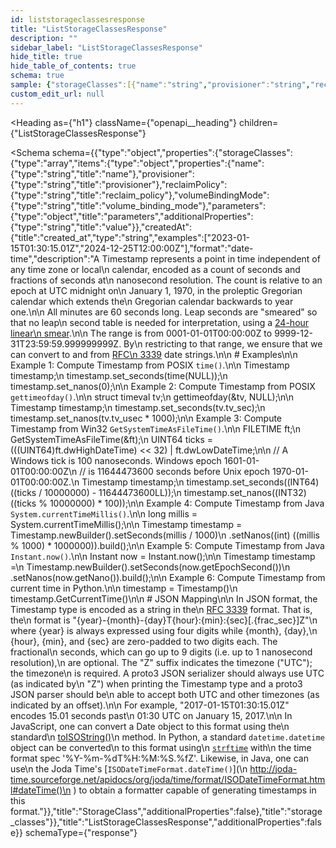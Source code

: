 ```yaml
---
id: liststorageclassesresponse
title: "ListStorageClassesResponse"
description: ""
sidebar_label: "ListStorageClassesResponse"
hide_title: true
hide_table_of_contents: true
schema: true
sample: {"storageClasses":[{"name":"string","provisioner":"string","reclaimPolicy":"string","volumeBindingMode":"string","parameters":{},"createdAt":"2024-07-29T15:51:28.071Z"}]}
custom_edit_url: null
---
```



<Heading
  as={"h1"}
  className={"openapi__heading"}
  children={"ListStorageClassesResponse"}
>
</Heading>





<Schema
  schema={{"type":"object","properties":{"storageClasses":{"type":"array","items":{"type":"object","properties":{"name":{"type":"string","title":"name"},"provisioner":{"type":"string","title":"provisioner"},"reclaimPolicy":{"type":"string","title":"reclaim_policy"},"volumeBindingMode":{"type":"string","title":"volume_binding_mode"},"parameters":{"type":"object","title":"parameters","additionalProperties":{"type":"string","title":"value"}},"createdAt":{"title":"created_at","type":"string","examples":["2023-01-15T01:30:15.01Z","2024-12-25T12:00:00Z"],"format":"date-time","description":"A Timestamp represents a point in time independent of any time zone or local\n calendar, encoded as a count of seconds and fractions of seconds at\n nanosecond resolution. The count is relative to an epoch at UTC midnight on\n January 1, 1970, in the proleptic Gregorian calendar which extends the\n Gregorian calendar backwards to year one.\n\n All minutes are 60 seconds long. Leap seconds are \"smeared\" so that no leap\n second table is needed for interpretation, using a [24-hour linear\n smear](https://developers.google.com/time/smear).\n\n The range is from 0001-01-01T00:00:00Z to 9999-12-31T23:59:59.999999999Z. By\n restricting to that range, we ensure that we can convert to and from [RFC\n 3339](https://www.ietf.org/rfc/rfc3339.txt) date strings.\n\n # Examples\n\n Example 1: Compute Timestamp from POSIX `time()`.\n\n     Timestamp timestamp;\n     timestamp.set_seconds(time(NULL));\n     timestamp.set_nanos(0);\n\n Example 2: Compute Timestamp from POSIX `gettimeofday()`.\n\n     struct timeval tv;\n     gettimeofday(&tv, NULL);\n\n     Timestamp timestamp;\n     timestamp.set_seconds(tv.tv_sec);\n     timestamp.set_nanos(tv.tv_usec * 1000);\n\n Example 3: Compute Timestamp from Win32 `GetSystemTimeAsFileTime()`.\n\n     FILETIME ft;\n     GetSystemTimeAsFileTime(&ft);\n     UINT64 ticks = (((UINT64)ft.dwHighDateTime) << 32) | ft.dwLowDateTime;\n\n     // A Windows tick is 100 nanoseconds. Windows epoch 1601-01-01T00:00:00Z\n     // is 11644473600 seconds before Unix epoch 1970-01-01T00:00:00Z.\n     Timestamp timestamp;\n     timestamp.set_seconds((INT64) ((ticks / 10000000) - 11644473600LL));\n     timestamp.set_nanos((INT32) ((ticks % 10000000) * 100));\n\n Example 4: Compute Timestamp from Java `System.currentTimeMillis()`.\n\n     long millis = System.currentTimeMillis();\n\n     Timestamp timestamp = Timestamp.newBuilder().setSeconds(millis / 1000)\n         .setNanos((int) ((millis % 1000) * 1000000)).build();\n\n Example 5: Compute Timestamp from Java `Instant.now()`.\n\n     Instant now = Instant.now();\n\n     Timestamp timestamp =\n         Timestamp.newBuilder().setSeconds(now.getEpochSecond())\n             .setNanos(now.getNano()).build();\n\n Example 6: Compute Timestamp from current time in Python.\n\n     timestamp = Timestamp()\n     timestamp.GetCurrentTime()\n\n # JSON Mapping\n\n In JSON format, the Timestamp type is encoded as a string in the\n [RFC 3339](https://www.ietf.org/rfc/rfc3339.txt) format. That is, the\n format is \"{year}-{month}-{day}T{hour}:{min}:{sec}[.{frac_sec}]Z\"\n where {year} is always expressed using four digits while {month}, {day},\n {hour}, {min}, and {sec} are zero-padded to two digits each. The fractional\n seconds, which can go up to 9 digits (i.e. up to 1 nanosecond resolution),\n are optional. The \"Z\" suffix indicates the timezone (\"UTC\"); the timezone\n is required. A proto3 JSON serializer should always use UTC (as indicated by\n \"Z\") when printing the Timestamp type and a proto3 JSON parser should be\n able to accept both UTC and other timezones (as indicated by an offset).\n\n For example, \"2017-01-15T01:30:15.01Z\" encodes 15.01 seconds past\n 01:30 UTC on January 15, 2017.\n\n In JavaScript, one can convert a Date object to this format using the\n standard\n [toISOString()](https://developer.mozilla.org/en-US/docs/Web/JavaScript/Reference/Global_Objects/Date/toISOString)\n method. In Python, a standard `datetime.datetime` object can be converted\n to this format using\n [`strftime`](https://docs.python.org/2/library/time.html#time.strftime) with\n the time format spec '%Y-%m-%dT%H:%M:%S.%fZ'. Likewise, in Java, one can use\n the Joda Time's [`ISODateTimeFormat.dateTime()`](\n http://joda-time.sourceforge.net/apidocs/org/joda/time/format/ISODateTimeFormat.html#dateTime()\n ) to obtain a formatter capable of generating timestamps in this format."}},"title":"StorageClass","additionalProperties":false},"title":"storage_classes"}},"title":"ListStorageClassesResponse","additionalProperties":false}}
  schemaType={"response"}
>
  
</Schema>
            